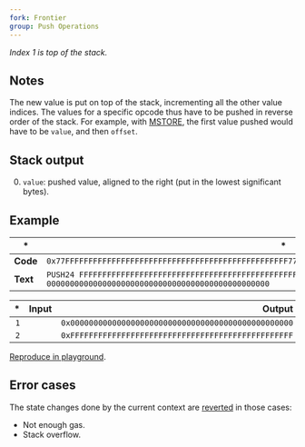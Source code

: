 ```yaml
---
fork: Frontier
group: Push Operations
---
```


*Index 1 is top of the stack.*

## Notes

The new value is put on top of the stack, incrementing all the other value indices. The values for a specific opcode thus have to be pushed in reverse order of the stack. For example, with [MSTORE](/#52), the first value pushed would have to be `value`, and then `offset`.

## Stack output

0. `value`: pushed value, aligned to the right (put in the lowest significant bytes).

## Example

| * | * |
|---|---|
| **Code** | `0x77FFFFFFFFFFFFFFFFFFFFFFFFFFFFFFFFFFFFFFFFFFFFFFFF77000000000000000000000000000000000000000000000000` |
| **Text** | `PUSH24 FFFFFFFFFFFFFFFFFFFFFFFFFFFFFFFFFFFFFFFFFFFFFFFF PUSH24 000000000000000000000000000000000000000000000000` |

| * | Input | Output |
|--:|------:|-------:|
| `1` | | `0x000000000000000000000000000000000000000000000000` |
| `2` | | `0xFFFFFFFFFFFFFFFFFFFFFFFFFFFFFFFFFFFFFFFFFFFFFFFF` |

[Reproduce in playground](/playground?unit=Wei&codeType=Mnemonic&code='zxyyyy%5Cnz'~FFFFFFzPUSH24%200y~~%01yz~_).

## Error cases

The state changes done by the current context are [reverted](#FD) in those cases:
- Not enough gas.
- Stack overflow.
